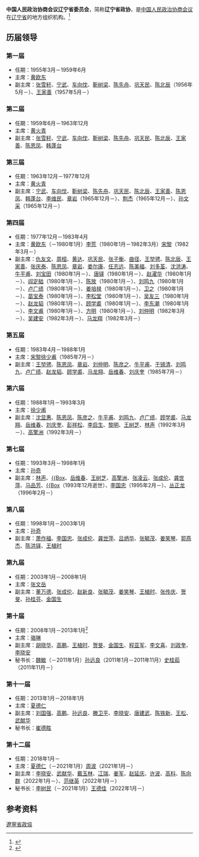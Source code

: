 '''中国人民政治协商会议辽宁省委员会'''，简称'''辽宁省政协'''，是[[中国人民政治协商会议|中国人民政治协商会议]]在[[辽宁省|辽宁省]]的地方组织机构。<ref>{{Cite book|title=中华人民共和国职官志|author=何虎生, 李耀东, 向常福主编|publisher=中国社会出版社|year=2003|isbn=9787800883934|location=北京|pages=}}</ref>

== 历届领导 ==
=== 第一届 ===
* 任期：1955年3月－1959年6月
* 主席：[[黄欧东|黄欧东]]
* 副主席：[[张雪轩|张雪轩]]、[[宁武_(政治人物)|宁武]]、[[车向忱|车向忱]]、[[靳树梁|靳树梁]]、[[陈先舟|陈先舟]]、[[巩天民|巩天民]]、[[陈北辰|陈北辰]]（1956年5月－）、[[王家善|王家善]]（1957年5月－）

=== 第二届 ===
* 任期：1959年6月－1963年12月
* 主席：[[黄火青|黄火青]]
* 副主席：[[张雪轩|张雪轩]]、[[宁武_(政治人物)|宁武]]、[[车向忱|车向忱]]、[[靳树梁|靳树梁]]、[[陈先舟|陈先舟]]、[[巩天民|巩天民]]、[[陈北辰|陈北辰]]、[[王家善|王家善]]、[[陈恩凤|陈恩凤]]、[[韩蓬台|韩蓬台]]

=== 第三届 ===
* 任期：1963年12月－1977年12月
* 主席：[[黄火青|黄火青]]
* 副主席：[[宁武_(政治人物)|宁武]]、[[车向忱|车向忱]]、[[靳树梁|靳树梁]]、[[陈先舟|陈先舟]]、[[巩天民|巩天民]]、[[陈北辰|陈北辰]]、[[王家善|王家善]]、[[陈恩凤|陈恩凤]]、[[韩蓬台|韩蓬台]]、[[李维民|李维民]]、[[章岩|章岩]]（1965年12月－）、[[荆杰|荆杰]]（1965年12月－）、[[孙文采|孙文采]]（1965年12月－）

=== 第四届 ===
* 任期：1977年12月－1983年4月
* 主席：[[黄欧东|黄欧东]]（－1980年1月）{{to}}[[李荒|李荒]]（1980年1月－1982年3月）{{to}}[[宋黎|宋黎]]（1982年3月－）
* 副主席：[[仇友文|仇友文]]、[[周桓|周桓]]、[[黄达_(1908年)|黄达]]、[[巩天民|巩天民]]、[[张子衡|张子衡]]、[[曲径|曲径]]、[[王堃骋|王堃骋]]、[[陈北辰|陈北辰]]、[[王家善|王家善]]、[[张庆泰|张庆泰]]、[[陈恩凤|陈恩凤]]、[[章岩|章岩]]、[[娄尔康|娄尔康]]、[[任志远|任志远]]、[[陈美福|陈美福]]、[[刘多荃|刘多荃]]、[[沈洪涛|沈洪涛]]、[[牛平甫|牛平甫]]、[[刘宝田|刘宝田]]（1980年1月－）、[[唐铎_(少将)|唐铎]]（1980年1月－）、[[赵濯华|赵濯华]]（1980年1月－）、[[阎定础|阎定础]]（1980年1月－）、[[陈放|陈放]]（1980年1月－）、[[刘鸣九_(1900年)|刘鸣九]]（1980年1月－）、[[卢广绩|卢广绩]]（1980年1月－）、[[姜培禄|姜培禄]]（1980年1月－）、[[卫之|卫之]]（1980年1月－）、[[苗宝泰|苗宝泰]]（1980年1月－）、[[李松堂|李松堂]]（1980年1月－）、[[吴友三|吴友三]]（1980年1月－）、[[赵龙韬|赵龙韬]]（1980年1月－）、[[顾学裘|顾学裘]]（1980年1月－）、[[李东潮|李东潮]]（1980年1月－）、[[李文甫_(1912年)|李文甫]]（1980年1月－）、[[方明_(大校)|方明]]（1980年1月－）、[[刘仲明|刘仲明]]（1982年3月－）、[[吴建安|吴建安]]（1982年3月－）、[[马龙翔|马龙翔]]（1982年3月－）

=== 第五届 ===
* 任期：1983年4月－1988年1月
* 主席：[[宋黎|宋黎]]{{to}}[[徐少甫|徐少甫]]（1985年7月－）
* 副主席：[[王堃骋|王堃骋]]、[[陈恩凤|陈恩凤]]、[[章岩|章岩]]、[[刘仲明|刘仲明]]、[[陈彦之|陈彦之]]、[[牛平甫|牛平甫]]、[[于镜清|于镜清]]、[[刘鸣九_(1900年)|刘鸣九]]、[[卢广绩|卢广绩]]、[[赵龙韬|赵龙韬]]、[[顾学裘|顾学裘]]、[[马龙翔|马龙翔]]、[[岳维春|岳维春]]、[[刘庆奎|刘庆奎]]（1985年7月－）

=== 第六届 ===
* 任期：1988年1月－1993年3月
* 主席：[[徐少甫|徐少甫]]
* 副主席：[[沈显惠|沈显惠]]、[[陈恩凤|陈恩凤]]、[[陈彦之|陈彦之]]、[[牛平甫|牛平甫]]、[[刘鸣九_(1900年)|刘鸣九]]、[[卢广绩|卢广绩]]、[[顾学裘|顾学裘]]、[[马龙翔|马龙翔]]、[[岳维春|岳维春]]、[[刘庆奎|刘庆奎]]、[[彭祥松|彭祥松]]、[[李启生|李启生]]、[[黎明_(1925年)|黎明]]、[[王树芝|王树芝]]、[[林声_(政治人物)|林声]]（1992年3月－）、[[高擎洲|高擎洲]]（1992年3月－）

=== 第七届 ===
* 任期：1993年3月－1998年1月
* 主席：[[孙奇|孙奇]]
* 副主席：[[林声_(政治人物)|林声]]、[[刘鸣九_(1900年)|{{Box]]、[[岳维春|岳维春]]、[[王树芝|王树芝]]、[[高擎洲|高擎洲]]、[[张凌云_(1931年)|张凌云]]、[[张成伦|张成伦]]、[[龚世萍|龚世萍]]、[[马品芳|马品芳]]、[[刘庆奎|{{Box]]（1993年12月逝世）、[[李国忠_(1936年)|李国忠]]（1995年2月－）、[[丛正龙|丛正龙]]（1996年2月－）

=== 第八届 ===
* 任期：1998年1月－2003年1月
* 主席：[[孙奇|孙奇]]
* 副主席：[[萧作福|萧作福]]、[[李国忠_(1936年)|李国忠]]、[[张成伦|张成伦]]、[[龚世萍|龚世萍]]、[[吕炳华|吕炳华]]、[[张毓茂|张毓茂]]、[[姜笑琴|姜笑琴]]、[[郭燕杰|郭燕杰]]、[[陈洪铎|陈洪铎]]、[[王植时|王植时]]

=== 第九届 ===
* 任期：2003年1月－2008年1月
* 主席：[[张文岳|张文岳]]
* 副主席：[[董万德|董万德]]、[[张成伦|张成伦]]、[[赵新良|赵新良]]、[[张毓茂|张毓茂]]、[[姜笑琴|姜笑琴]]、[[王植时|王植时]]、[[张传庆|张传庆]]、[[贺旻|贺旻]]、[[孙桂芬|孙桂芬]]、[[金国生|金国生]]

=== 第十届 ===
* 任期：2008年1月－2013年1月<ref>{{Cite web|title=辽宁政协十届一次会议闭幕 骆琳当选政协主席|url=http://unn.people.com.cn/GB/14783/21752/6820538.html|accessdate=2020-10-03|work=人民网}}</ref>
* 主席：[[骆琳|骆琳]]
* 副主席：[[胡晓华|胡晓华]]、[[高鹏_(1952年)|高鹏]]、[[王植时|王植时]]、[[贺旻|贺旻]]、[[金国生|金国生]]、[[程亚军|程亚军]]、[[李文喜_(1950年)|李文喜]]、[[刘政奎|刘政奎]]、[[李晓安|李晓安]]
* 秘书长：[[魏敏|魏敏]]（－2011年1月）{{to}}[[孙远良|孙远良]]（2011年1月－2011年11月）{{to}}[[史桂茹|史桂茹]]（2011年11月－）

=== 第十一届 ===
* 任期：2013年1月－2018年1月
* 主席：[[夏德仁|夏德仁]]
* 副主席：[[刘国强_(1953年)|刘国强]]、[[高鹏_(1952年)|高鹏]]、[[孙远良|孙远良]]、[[滕卫平|滕卫平]]、[[李晓安|李晓安]]、[[唐建武|唐建武]]、[[陈铁新|陈铁新]]、[[王松_(1953年)|王松]]、[[武献华|武献华]]
* 秘书长：[[崔德胜|崔德胜]]

=== 第十二届 ===
* 任期：2018年1月－
* 主席：[[夏德仁|夏德仁]]（－2021年1月）{{to}}[[周波_(1962年)|周波]]（2021年1月－）
* 副主席：[[李晓安|李晓安]]、[[武献华|武献华]]、[[戴玉林|戴玉林]]、[[冮瑞|冮瑞]]、[[姜军|姜军]]、[[赵延庆_(1962年)|赵延庆]]、[[许波_(1960年)|许波]]、[[高科_(1960年)|高科]]、[[陈向群|陈向群]]（2022年1月－）、[[范继英|范继英]]（2022年1月－）
* 秘书长：[[李树民|李树民]]（－2021年1月）{{to}}[[王德佳|王德佳]]（2022年1月－）

== 参考资料 ==
{{reflist}}

{{中国人民政治协商会议}}
{{中华人民共和国辽宁省正职领导人|nocat}}
{{辽宁省领导人}}

[[Category:遼寧省政協|]]